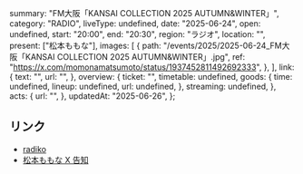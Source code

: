   summary: "FM大阪「KANSAI COLLECTION 2025 AUTUMN&WINTER」",
  category: "RADIO",
  liveType: undefined,
  date: "2025-06-24",
  open: undefined,
  start: "20:00",
  end: "20:30",
  region: "ラジオ",
  location: "",
  present: ["松本ももな"],
  images: [
    {
      path: "/events/2025/2025-06-24_FM大阪「KANSAI COLLECTION 2025 AUTUMN&WINTER」.jpg",
      ref: "https://x.com/momonamatsumoto/status/1937452811492692333",
    },
  ],
  link: {
    text: "",
    url: "",
  },
  overview: {
    ticket: "",
    timetable: undefined,
    goods: {
      time: undefined,
      lineup: undefined,
      url: undefined,
    },
    streaming: undefined,
  },
  acts: {
    url: "",
  },
  updatedAt: "2025-06-26",
};

## リンク

- [radiko](https://radiko.jp/share/?sid=FMO&t=20250624200000)
- [松本ももな X 告知](https://x.com/momonamatsumoto/status/1937452811492692333)
